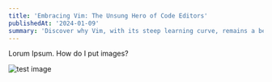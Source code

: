 ```yaml
---
title: 'Embracing Vim: The Unsung Hero of Code Editors'
publishedAt: '2024-01-09'
summary: 'Discover why Vim, with its steep learning curve, remains a beloved tool among developers for editing code efficiently and effectively.'
---
```


Lorum Ipsum. How do I put images?

<Image
  src="/test.jpg"
  alt="test image"
  width={640}
  height={500}
/>


